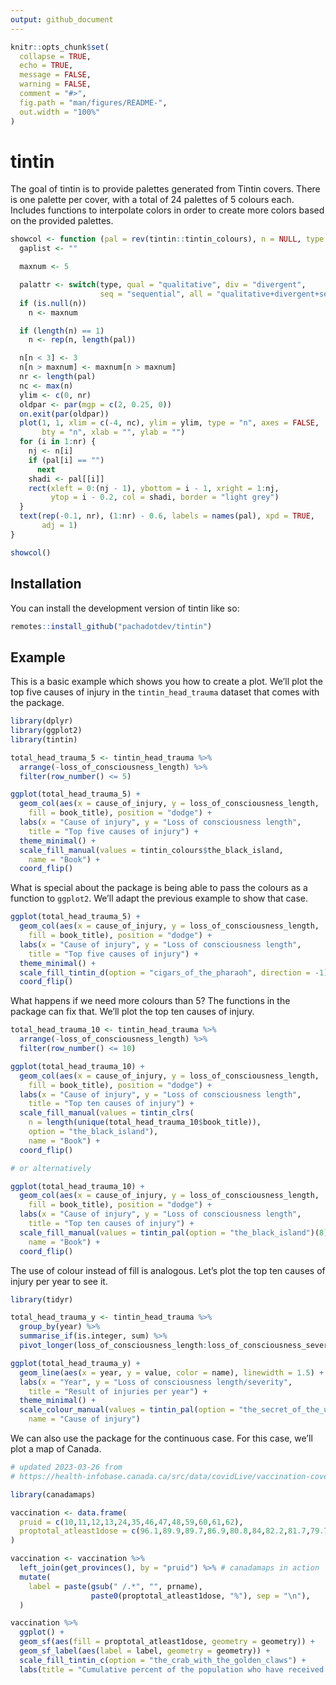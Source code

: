 ```yaml
---
output: github_document
---
```


<!-- README.md is generated from README.Rmd. Please edit that file -->

```r
knitr::opts_chunk$set(
  collapse = TRUE,
  echo = TRUE,
  message = FALSE,
  warning = FALSE,
  comment = "#>",
  fig.path = "man/figures/README-",
  out.width = "100%"
)
```

# tintin

<!-- badges: start -->
<!-- badges: end -->

The goal of tintin is to provide palettes generated from Tintin covers. There is one palette per cover, with a total of 24 palettes of 5 colours each. Includes functions to interpolate colors in order to create more colors based on the provided palettes.

```r
showcol <- function (pal = rev(tintin::tintin_colours), n = NULL, type = "all", exact.n = TRUE) {
  gaplist <- ""

  maxnum <- 5

  palattr <- switch(type, qual = "qualitative", div = "divergent",
                    seq = "sequential", all = "qualitative+divergent+sequential")
  if (is.null(n))
    n <- maxnum

  if (length(n) == 1)
    n <- rep(n, length(pal))

  n[n < 3] <- 3
  n[n > maxnum] <- maxnum[n > maxnum]
  nr <- length(pal)
  nc <- max(n)
  ylim <- c(0, nr)
  oldpar <- par(mgp = c(2, 0.25, 0))
  on.exit(par(oldpar))
  plot(1, 1, xlim = c(-4, nc), ylim = ylim, type = "n", axes = FALSE,
       bty = "n", xlab = "", ylab = "")
  for (i in 1:nr) {
    nj <- n[i]
    if (pal[i] == "")
      next
    shadi <- pal[[i]]
    rect(xleft = 0:(nj - 1), ybottom = i - 1, xright = 1:nj,
         ytop = i - 0.2, col = shadi, border = "light grey")
  }
  text(rep(-0.1, nr), (1:nr) - 0.6, labels = names(pal), xpd = TRUE,
       adj = 1)
}

showcol()
```

## Installation

You can install the development version of tintin like so:

``` r
remotes::install_github("pachadotdev/tintin")
```

## Example

This is a basic example which shows you how to create a plot. We'll plot
the top five causes of injury in the `tintin_head_trauma` dataset that comes 
with the package.

```r
library(dplyr)
library(ggplot2)
library(tintin)

total_head_trauma_5 <- tintin_head_trauma %>% 
  arrange(-loss_of_consciousness_length) %>% 
  filter(row_number() <= 5)

ggplot(total_head_trauma_5) +
  geom_col(aes(x = cause_of_injury, y = loss_of_consciousness_length, 
    fill = book_title), position = "dodge") +
  labs(x = "Cause of injury", y = "Loss of consciousness length",
    title = "Top five causes of injury") +
  theme_minimal() +
  scale_fill_manual(values = tintin_colours$the_black_island,
    name = "Book") +
  coord_flip()
```

What is special about the package is being able to pass the colours as a 
function to `ggplot2`. We'll adapt the previous example to show that case.

```r
ggplot(total_head_trauma_5) +
  geom_col(aes(x = cause_of_injury, y = loss_of_consciousness_length, 
    fill = book_title), position = "dodge") +
  labs(x = "Cause of injury", y = "Loss of consciousness length",
    title = "Top five causes of injury") +
  theme_minimal() +
  scale_fill_tintin_d(option = "cigars_of_the_pharaoh", direction = -1) +
  coord_flip()
```

What happens if we need more colours than 5? The functions in the package
can fix that. We'll plot the top ten causes of injury.

```r
total_head_trauma_10 <- tintin_head_trauma %>% 
  arrange(-loss_of_consciousness_length) %>% 
  filter(row_number() <= 10)

ggplot(total_head_trauma_10) +
  geom_col(aes(x = cause_of_injury, y = loss_of_consciousness_length, 
    fill = book_title), position = "dodge") +
  labs(x = "Cause of injury", y = "Loss of consciousness length",
    title = "Top ten causes of injury") +
  scale_fill_manual(values = tintin_clrs(
    n = length(unique(total_head_trauma_10$book_title)), 
    option = "the_black_island"),
    name = "Book") +
  coord_flip()

# or alternatively

ggplot(total_head_trauma_10) +
  geom_col(aes(x = cause_of_injury, y = loss_of_consciousness_length, 
    fill = book_title), position = "dodge") +
  labs(x = "Cause of injury", y = "Loss of consciousness length",
    title = "Top ten causes of injury") +
  scale_fill_manual(values = tintin_pal(option = "the_black_island")(8), 
    name = "Book") +
  coord_flip()
```

The use of colour instead of fill is analogous. Let's plot the top ten causes of
injury per year to see it.

```r
library(tidyr)

total_head_trauma_y <- tintin_head_trauma %>% 
  group_by(year) %>% 
  summarise_if(is.integer, sum) %>% 
  pivot_longer(loss_of_consciousness_length:loss_of_consciousness_severity)

ggplot(total_head_trauma_y) +
  geom_line(aes(x = year, y = value, color = name), linewidth = 1.5) +
  labs(x = "Year", y = "Loss of consciousness length/severity",
    title = "Result of injuries per year") +
  theme_minimal() +
  scale_colour_manual(values = tintin_pal(option = "the_secret_of_the_unicorn")(2), 
    name = "Cause of injury")
```

We can also use the package for the continuous case. For this case,
we'll plot a map of Canada.

```r
# updated 2023-03-26 from
# https://health-infobase.canada.ca/src/data/covidLive/vaccination-coverage-map.csv

library(canadamaps)

vaccination <- data.frame(
  pruid = c(10,11,12,13,24,35,46,47,48,59,60,61,62),
  proptotal_atleast1dose = c(96.1,89.9,89.7,86.9,80.8,84,82.2,81.7,79.7,86.7,84.8,79.1,85)
)

vaccination <- vaccination %>% 
  left_join(get_provinces(), by = "pruid") %>% # canadamaps in action
  mutate(
    label = paste(gsub(" /.*", "", prname),
                  paste0(proptotal_atleast1dose, "%"), sep = "\n"),
  )

vaccination %>% 
  ggplot() +
  geom_sf(aes(fill = proptotal_atleast1dose, geometry = geometry)) +
  geom_sf_label(aes(label = label, geometry = geometry)) +
  scale_fill_tintin_c(option = "the_crab_with_the_golden_claws") +
  labs(title = "Cumulative percent of the population who have received at least 1 dose of a COVID-19 vaccine")
```

